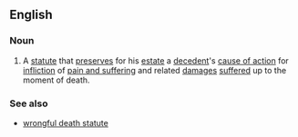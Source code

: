 ==English==

===Noun===
{{en-noun}}

# {{context|legal}} A [[statute]] that [[preserves]] for his [[estate]] a [[decedent]]'s [[cause of action]] for [[infliction]] of [[pain and suffering]] and related [[damages]] [[suffered]] up to the moment of death.

===See also===
* [[wrongful death statute]]
